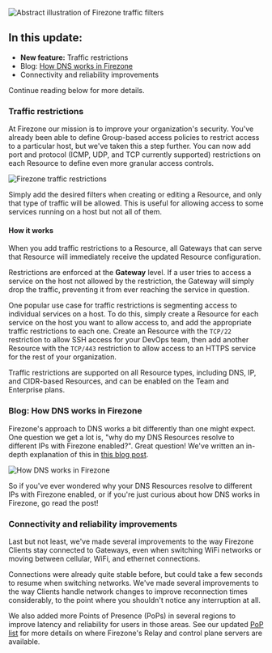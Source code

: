 
<Image
  src="/images/blog/may-2024-update/hero.webp"
  alt="Abstract illustration of Firezone traffic filters"
  width={400}
  height={400}
  className="mx-auto shadow rounded"
/>

## In this update:

- **New feature:** Traffic restrictions
- Blog: [How DNS works in Firezone](/blog/how-dns-works-in-firezone)
- Connectivity and reliability improvements

Continue reading below for more details.

### Traffic restrictions

At Firezone our mission is to improve your organization's security. You've
already been able to define Group-based access policies to restrict access to a
particular host, but we've taken this a step further. You can now add port and
protocol (ICMP, UDP, and TCP currently supported) restrictions on each Resource
to define even more granular access controls.

<Image
  src="/images/blog/may-2024-update/traffic-restrictions.png"
  alt="Firezone traffic restrictions"
  width={600}
  height={600}
  className="mx-auto"
/>

Simply add the desired filters when creating or editing a Resource, and only
that type of traffic will be allowed. This is useful for allowing access to some
services running on a host but not all of them.

#### How it works

When you add traffic restrictions to a Resource, all Gateways that can serve
that Resource will immediately receive the updated Resource configuration.

Restrictions are enforced at the **Gateway** level. If a user tries to access a
service on the host not allowed by the restriction, the Gateway will simply drop
the traffic, preventing it from ever reaching the service in question.

One popular use case for traffic restrictions is segmenting access to individual
services on a host. To do this, simply create a Resource for each service on the
host you want to allow access to, and add the appropriate traffic restrictions
to each one. Create an Resource with the `TCP/22` restriction to allow SSH
access for your DevOps team, then add another Resource with the `TCP/443`
restriction to allow access to an HTTPS service for the rest of your
organization.

Traffic restrictions are supported on all Resource types, including DNS, IP, and
CIDR-based Resources, and can be enabled on the Team and Enterprise plans.

### Blog: How DNS works in Firezone

Firezone's approach to DNS works a bit differently than one might expect. One
question we get a lot is, "why do my DNS Resources resolve to different IPs with
Firezone enabled?". Great question! We've written an in-depth explanation of
this in [this blog post](/blog/how-dns-works-in-firezone).

<Image
  src="/images/blog/how-dns-works-in-firezone/dns-based-traffic-routing.svg"
  alt="How DNS works in Firezone"
  width={1200}
  height={1200}
  className="mx-auto"
/>

So if you've ever wondered why your DNS Resources resolve to different IPs with
Firezone enabled, or if you're just curious about how DNS works in Firezone, go
read the post!

### Connectivity and reliability improvements

Last but not least, we've made several improvements to the way Firezone Clients
stay connected to Gateways, even when switching WiFi networks or moving between
cellular, WiFi, and ethernet connections.

Connections were already quite stable before, but could take a few seconds to
resume when switching networks. We've made several improvements to the way
Clients handle network changes to improve reconnection times considerably, to
the point where you shouldn't notice any interruption at all.

We also added more Points of Presence (PoPs) in several regions to improve
latency and reliability for users in those areas. See our updated
[PoP list](/kb/architecture/tech-stack#regional-availability) for more details
on where Firezone's Relay and control plane servers are available.
